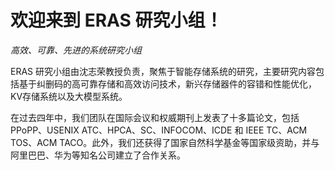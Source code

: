 # 欢迎来到 ERAS 研究小组！

*高效、可靠、先进的系统研究小组*

ERAS 研究小组由沈志荣教授负责，聚焦于智能存储系统的研究，主要研究内容包括基于纠删码的高可靠存储和高效访问技术，新兴存储器件的容错和性能优化，KV存储系统以及大模型系统。

在过去四年中，我们团队在国际会议和权威期刊上发表了十多篇论文，包括 PPoPP、USENIX ATC、HPCA、SC、INFOCOM、ICDE 和 IEEE TC、ACM TOS、ACM TACO。此外，我们还获得了国家自然科学基金等国家级资助，并与阿里巴巴、华为等知名公司建立了合作关系。

<HomeCarousel />
